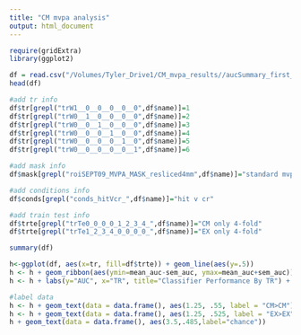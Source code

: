 ```yaml
---
title: "CM mvpa analysis"
output: html_document
---
```



```r
require(gridExtra)
library(ggplot2)

df = read.csv("/Volumes/Tyler_Drive1/CM_mvpa_results//aucSummary_first_try_hitVcr.csv", header = T)
head(df)

#add tr info
df$tr[grepl("trW1__0__0__0__0__0",df$name)]=1
df$tr[grepl("trW0__1__0__0__0__0",df$name)]=2
df$tr[grepl("trW0__0__1__0__0__0",df$name)]=3
df$tr[grepl("trW0__0__0__1__0__0",df$name)]=4
df$tr[grepl("trW0__0__0__0__1__0",df$name)]=5
df$tr[grepl("trW0__0__0__0__0__1",df$name)]=6

#add mask info
df$mask[grepl("roiSEPT09_MVPA_MASK_resliced4mm",df$name)]="standard mvpa mask"

#add conditions info
df$conds[grepl("conds_hitVcr_",df$name)]="hit v cr"

#add train test info
df$trte[grepl("trTe0_0_0_0_1_2_3_4_",df$name)]="CM only 4-fold"
df$trte[grepl("trTe1_2_3_4_0_0_0_0_",df$name)]="EX only 4-fold"

summary(df)


```

```r


h<-ggplot(df, aes(x=tr, fill=df$trte)) + geom_line(aes(y=.5))
h <- h + geom_ribbon(aes(ymin=mean_auc-sem_auc, ymax=mean_auc+sem_auc)) + geom_line(aes(y=mean_auc))
h <- h + labs(y="AUC", x="TR", title="Classifier Performance By TR") + theme_bw() + theme(legend.position="none") + ylim(.25, 1)

#label data
h <- h + geom_text(data = data.frame(), aes(1.25, .55, label = "CM>CM")) 
h <- h + geom_text(data = data.frame(), aes(1.25, .525, label = "EX>EX")) + scale_x_continuous(breaks=c(1:6))
h + geom_text(data = data.frame(), aes(3.5,.485,label="chance"))



```